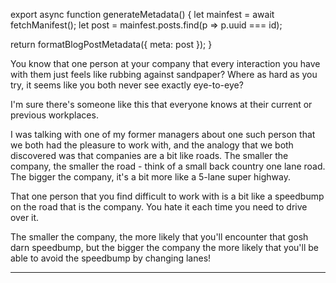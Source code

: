 

export async function generateMetadata() {
  let mainfest = await fetchManifest();
  let post = mainfest.posts.find(p => p.uuid === id);

  return formatBlogPostMetadata({ meta: post });
}

<BlogPage id={id}>

You know that one person at your company that every interaction you have with
them just feels like rubbing against sandpaper? Where as hard as you try, it
seems like you both never see exactly eye-to-eye?

I'm sure there's someone like this that everyone knows at their current or
previous workplaces.

I was talking with one of my former managers about one such person that we both
had the pleasure to work with, and the analogy that we both discovered was that
companies are a bit like roads. The smaller the company, the smaller the road -
think of a small back country one lane road. The bigger the company, it's a bit
more like a 5-lane super highway.

That one person that you find difficult to work with is a bit like a speedbump
on the road that is the company. You hate it each time you need to drive over
it.

The smaller the company, the more likely that you'll encounter that gosh darn
speedbump, but the bigger the company the more likely that you'll be able to
avoid the speedbump by changing lanes!

---


</BlogPage>
